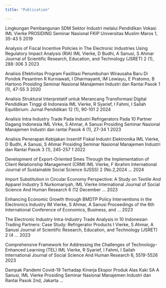 ---
title: "Publication"

---
Lingkungan Pembangunan SDM Sektor Industri melalui Pendidikan Vokasi
IML Vierke
PROSIDING Seminar Nasional FKIP Universitas Muslim Maros 1, 35-43	5	2019


Analysis of Fiscal Incentive Policies in The Electronic Industries Using Regulatory Impact Analysis (RIA)
IML Vierke, D Budhi, A Sanusi, S Ahmar
Journal of Scientific Research, Education, and Technology (JSRET) 2 (1), 288-306	3	2023


Analisis Efektivitas Program Fasilitasi Penumbuhan Wirausaha Baru Di Pondok Pesantren
R Kurniawati, I Dharmayanti, IM Lewiayu, E Pratomo, B Hartono
Prosiding Seminar Nasional Manajemen Industri dan Rantai Pasok 1 (1), 47-55	3	2020


Analisis Struktural Interpretatif untuk Merancang Transformasi Digital Pendidikan Tinggi di Indonesia
IML Vierke, R Syarief, I Fahmi, I Sailah
Equilibrium: Jurnal Pendidikan 12 (1), 90-101	2	2024


Analisis Intra Industry Trade Pada Industri Refrigerators Pada 10 Partner Dagang Indonesia
IML Virke, S Ahmar, A Sanusi
Prosiding Seminar Nasional Manajemen Industri dan rantai Pasok 4 (1), 27-34	1	2023


Analisis Penerapan Kebijakan Insentif Fiskal Industri Elektronika
IML Vierke, D Budhi, A Sanusi, S Ahmar
Prosiding Seminar Nasional Manajemen Industri dan Rantai Pasok 3 (1), 245-257	1	2022


Development of Export-Oriented Smes Through the Implementation of Client Relationship Management (CRM)
IML Vierke, F Ibrahim
International Journal of Sustainable Social Science (IJSSS) 2 (No.2,2024 …		2024


Import Substitution in Circular Economy Perspective: A Study on Textile And Apparel Industry
S Nurkomariyah, IML Vierke
International Journal of Social Science And Human Research 6 (12 December …		2023


Enhancing Economic Growth through BMDTP Policy Interventions in the Electronics Industry
IM Vierke, S Ahmar, A Sanusi
Proceedings of the 6th International Conference of Economics, Business, and …		2023


The Electronic Industry Intra-Industry Trade Analysis in 10 Indonesian Trading Partners: Case Study: Refrigerator Products
I Vierke, S Ahmar, A Sanusi
Journal of Scientific Research, Education, and Technology (JSRET) 2 (4 …		2023


Comprehensive Framework for Addressing the Challenges of Technology-Enhanced Learning (TEL)
IML Vierke, R Syarief, I Fahmi, I Sailah
International Journal of Social Science And Human Research 6, 5519-5526		2023


Dampak Pandemi Covid-19 Terhadap Kinerja Ekspor Produk Alas Kaki
SA A Sanusi, IML Vierke
Prosiding Seminar Nasional Manajemen Industri dan Rantai Pasok 2nd, Jakarta …